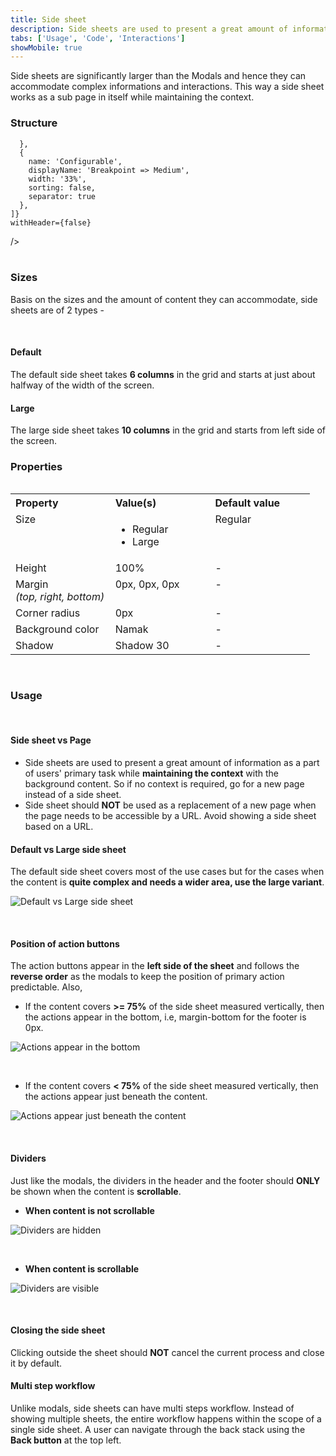 ```yaml
---
title: Side sheet
description: Side sheets are used to present a great amount of information as a part of users' primary task while maintaining the context with the background content.
tabs: ['Usage', 'Code', 'Interactions']
showMobile: true
---
```


Side sheets are significantly larger than the Modals and hence they can accommodate complex informations and interactions. This way a side sheet works as a sub page in itself while maintaining the context.

### Structure

<Preview name='components-sidesheet-all--all'/>

<Card shadow='none'>
  <Table
    showMenu={false}
    separator={true}
    data={[
      {
        Property: 'Default',
        Value: '12 columns',
        Configurable: '6 columns',
      },
      {
        Property: 'Large',
        Value: '12 columns',
        Configurable: '10 columns',
      },
    ]}
    schema={[
      {
        name: 'Property',
        displayName: 'Size',
        width: '34%',
        sorting: false,
        separator: true,
        cellType: 'DEFAULT'
      },
      {
        name: 'Value',
        displayName: 'Breakpoint <= Small',
        width: '33%',
        sorting: false,
        separator: true
        
      },
      {
        name: 'Configurable',
        displayName: 'Breakpoint => Medium',
        width: '33%',
        sorting: false,
        separator: true
      },
    ]}
    withHeader={false}
  />
</Card>
<br/>
<br/>

### Sizes

Basis on the sizes and the amount of content they can accommodate, side sheets are of 2 types -

<br/>

#### Default

The default side sheet takes **6 columns** in the grid and starts at just about halfway of the width of the screen.

<Preview name='components-sidesheet-regular--regular'/>

#### Large

The large side sheet takes **10 columns** in the grid and starts from left side of the screen.

<Preview name='components-sidesheet-large--large'/>

### Properties
<table style="width: 100%">
  <tbody>
    <tr>
      <th style="width:33%; text-align: left;">Property</th>
      <th style="width:33%; text-align: left;">Value(s)</th>
      <th style="width:33%; text-align: left;">Default value</th>
    </tr>
    <tr style="vertical-align: top">
      <td>Size</td>
      <td>
        <ul>
            <li>Regular</li>
            <li>Large</li>
        </ul>
      </td>
      <td>Regular</td>
    </tr>
    <tr style="vertical-align: top">
      <td>Height</td>
      <td>100%</td>
      <td>-</td>
    </tr>
    <tr style="vertical-align: top">
      <td>Margin<br/><em>(top, right, bottom)</em></td>
      <td>0px, 0px, 0px</td>
      <td>-</td>
    </tr>
    <tr style="vertical-align: top">
      <td>Corner radius</td>
      <td>0px</td>
      <td>-</td>
    </tr>
    <tr style="vertical-align: top">
      <td>Background color</td>
      <td>Namak</td>
      <td>-</td>
    </tr>
    <tr style="vertical-align: top">
      <td>Shadow</td>
      <td>Shadow 30</td>
      <td>-</td>
    </tr>
  </tbody>
</table>
<br/>

### Usage

<br/>

#### Side sheet vs Page

-   Side sheets are used to present a great amount of information as a part of users' primary task while **maintaining the context** with the background content. So if no context is required, go for a new page instead of a side sheet.
-   Side sheet should **NOT** be used as a replacement of a new page when the page needs to be accessible by a URL. Avoid showing a side sheet based on a URL.

#### Default vs Large side sheet

The default side sheet covers most of the use cases but for the cases when the content is **quite complex and needs a wider area, use the large variant**.

![Default vs Large side sheet](./images/sidesheet-1.png)

<br/>

#### Position of action buttons

The action buttons appear in the **left side of the sheet** and follows the **reverse order** as the modals to keep the position of primary action predictable. Also,

-   If the content covers **>= 75%** of the side sheet measured vertically, then the actions appear in the bottom, i.e, margin-bottom for the footer is 0px.

![Actions appear in the bottom](./images/sidesheet-2.png)

<br/>

-   If the content covers **< 75%** of the side sheet measured vertically, then the actions appear just beneath the content.

![Actions appear just beneath the content](./images/sidesheet-3.png)

<br/>

#### Dividers

Just like the modals, the dividers in the header and the footer should **ONLY** be shown when the content is **scrollable**.

-   **When content is not scrollable**

![Dividers are hidden](./images/sidesheet-4.png)

<br/>

-   **When content is scrollable**

![Dividers are visible](./images/sidesheet-5.png)

<br/>

#### Closing the side sheet

Clicking outside the sheet should **NOT** cancel the current process and close it by default. 

#### Multi step workflow

Unlike modals, side sheets can have multi steps workflow. Instead of showing multiple sheets, the entire workflow happens within the scope of a single side sheet. A user can navigate through the back stack using the **Back button** at the top left.

<Preview name='components-sidesheet-two-steps--two-steps'/>




